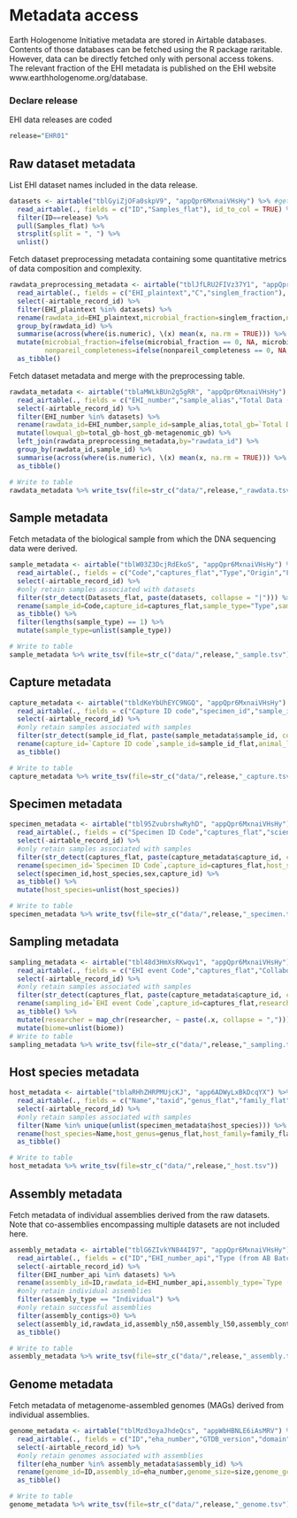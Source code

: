 # Metadata access

Earth Hologenome Initiative metadata are stored in Airtable databases. Contents of those databases can be fetched using the R package raritable. However, data can be directly fetched only with personal access tokens. The relevant fraction of the EHI metadata is published on the EHI website www.earthhologenome.org/database.

### Declare release

EHI data releases are coded 

```r
release="EHR01"
```

## Raw dataset metadata

List EHI dataset names included in the data release.

```r
datasets <- airtable("tblGyiZjOFa0skpV9", "appQpr6MxnaiVHsHy") %>% #get base ID from Airtable browser URL
  read_airtable(., fields = c("ID","Samples_flat"), id_to_col = TRUE) %>% #get 3 columns from MAGs table
  filter(ID==release) %>%
  pull(Samples_flat) %>%
  strsplit(split = ", ") %>%
  unlist()
```

Fetch dataset preprocessing metadata containing some quantitative metrics of data composition and complexity.

```r
rawdata_preprocessing_metadata <- airtable("tblJfLRU2FIVz37Y1", "appQpr6MxnaiVHsHy") %>%
  read_airtable(., fields = c("EHI_plaintext","C","singlem_fraction"), id_to_col = TRUE) %>% 
  select(-airtable_record_id) %>% 
  filter(EHI_plaintext %in% datasets) %>% 
  rename(rawdata_id=EHI_plaintext,microbial_fraction=singlem_fraction,nonpareil_completeness=C) %>% 
  group_by(rawdata_id) %>% 
  summarise(across(where(is.numeric), \(x) mean(x, na.rm = TRUE))) %>% 
  mutate(microbial_fraction=ifelse(microbial_fraction == 0, NA, microbial_fraction),
         nonpareil_completeness=ifelse(nonpareil_completeness == 0, NA, nonpareil_completeness)) %>% 
  as_tibble() 
```

Fetch dataset metadata and merge with the preprocessing table.

```r
rawdata_metadata <- airtable("tblaMWLkBUn2g5gRR", "appQpr6MxnaiVHsHy") %>%
  read_airtable(., fields = c("EHI_number","sample_alias","Total Data (GB)","Host Data (GB)","Metagenomic Data (GB)","ENA_experiment_accession","ENA_run_accession"), id_to_col = TRUE) %>% 
  select(-airtable_record_id) %>% 
  filter(EHI_number %in% datasets) %>% 
  rename(rawdata_id=EHI_number,sample_id=sample_alias,total_gb=`Total Data (GB)`,host_gb=`Host Data (GB)`,metagenomic_gb=`Metagenomic Data (GB)`,accession_experiment=`ENA_experiment_accession`,accession_run=`ENA_run_accession`) %>% 
  mutate(lowqual_gb=total_gb-host_gb-metagenomic_gb) %>% 
  left_join(rawdata_preprocessing_metadata,by="rawdata_id") %>%
  group_by(rawdata_id,sample_id) %>% 
  summarise(across(where(is.numeric), \(x) mean(x, na.rm = TRUE))) %>% 
  as_tibble() 

# Write to table
rawdata_metadata %>% write_tsv(file=str_c("data/",release,"_rawdata.tsv"))
```

## Sample metadata

Fetch metadata of the biological sample from which the DNA sequencing data were derived.

```r
sample_metadata <- airtable("tblW03Z3DcjRdEkoS", "appQpr6MxnaiVHsHy") %>%
  read_airtable(., fields = c("Code","captures_flat","Type","Origin","Freshness","Freezing","Datasets_flat","ENA_sample_accession"), id_to_col = TRUE) %>% 
  select(-airtable_record_id) %>%
  #only retain samples associated with datasets
  filter(str_detect(Datasets_flat, paste(datasets, collapse = "|"))) %>% 
  rename(sample_id=Code,capture_id=captures_flat,sample_type="Type",sample_origin="Origin",freshness="Freshness",time_to_freezing="Freezing",rawdata_id="Datasets_flat",accession="ENA_sample_accession") %>% 
  as_tibble() %>%
  filter(lengths(sample_type) == 1) %>% 
  mutate(sample_type=unlist(sample_type))

# Write to table
sample_metadata %>% write_tsv(file=str_c("data/",release,"_sample.tsv"))
```

## Capture metadata

```r
capture_metadata <- airtable("tbldKeYbUhEYC9NGQ", "appQpr6MxnaiVHsHy") %>%
  read_airtable(., fields = c("Capture ID code","specimen_id","sample_id_flat","Length (mm)","Weight (g)","Development"), id_to_col = TRUE) %>% 
  select(-airtable_record_id) %>%
  #only retain samples associated with samples
  filter(str_detect(sample_id_flat, paste(sample_metadata$sample_id, collapse = "|"))) %>% 
  rename(capture_id=`Capture ID code`,sample_id=sample_id_flat,animal_length="Length (mm)",animal_weight="Weight (g)",animal_development="Development") %>% 
  as_tibble() 

# Write to table
capture_metadata %>% write_tsv(file=str_c("data/",release,"_capture.tsv"))
```

## Specimen metadata

```r
specimen_metadata <- airtable("tbl95ZvubrshwRyhD", "appQpr6MxnaiVHsHy") %>%
  read_airtable(., fields = c("Specimen ID Code","captures_flat","scientific_name","Sex"), id_to_col = TRUE) %>% 
  select(-airtable_record_id) %>%
  #only retain samples associated with samples
  filter(str_detect(captures_flat, paste(capture_metadata$capture_id, collapse = "|"))) %>% 
  rename(specimen_id=`Specimen ID Code`,capture_id=captures_flat,host_species=scientific_name,sex=Sex) %>% 
  select(specimen_id,host_species,sex,capture_id) %>% 
  as_tibble() %>% 
  mutate(host_species=unlist(host_species))

# Write to table
specimen_metadata %>% write_tsv(file=str_c("data/",release,"_specimen.tsv"))
```

## Sampling metadata

```r
sampling_metadata <- airtable("tbl48d3HmXsRKwqv1", "appQpr6MxnaiVHsHy") %>%
  read_airtable(., fields = c("EHI event Code","captures_flat","Collaborator(s)","country_flat","Region","Place","Biome ontology","Environmental features","Date","Latitude reduced","Longitude reduced","Weather","Temperature"), id_to_col = TRUE) %>% 
  select(-airtable_record_id) %>%
  #only retain samples associated with samples
  filter(str_detect(captures_flat, paste(capture_metadata$capture_id, collapse = "|"))) %>% 
  rename(sampling_id=`EHI event Code`,capture_id=captures_flat,researcher=`Collaborator(s)`,country=country_flat,region=Region,place=Place,biome=`Biome ontology`,environment=`Environmental features`,date=Date,latitude=`Latitude reduced`,longitude=`Longitude reduced`,weather=Weather,temperature=Temperature) %>% 
  as_tibble() %>%
  mutate(researcher = map_chr(researcher, ~ paste(.x, collapse = ","))) %>%
  mutate(biome=unlist(biome))
# Write to table
sampling_metadata %>% write_tsv(file=str_c("data/",release,"_sampling.tsv"))
```

## Host species metadata

```r
host_metadata <- airtable("tblaRHhZHRPMUjcKJ", "app6ADWyLxBkDcqYX") %>%
  read_airtable(., fields = c("Name","taxid","genus_flat","family_flat","order_flat","class_flat"), id_to_col = TRUE) %>% 
  select(-airtable_record_id) %>%
  #only retain samples associated with samples
  filter(Name %in% unique(unlist(specimen_metadata$host_species))) %>% 
  rename(host_species=Name,host_genus=genus_flat,host_family=family_flat,host_order=order_flat,host_class=class_flat) %>% 
  as_tibble() 

# Write to table
host_metadata %>% write_tsv(file=str_c("data/",release,"_host.tsv"))
```

## Assembly metadata

Fetch metadata of individual assemblies derived from the raw datasets. Note that co-assemblies encompassing multiple datasets are not included here.

```r
assembly_metadata <- airtable("tblG6ZIvkYN844I97", "appQpr6MxnaiVHsHy") %>%
  read_airtable(., fields = c("ID","EHI_number_api","Type (from AB Batch)","N50","L50","num_contigs","num_bins"), id_to_col = TRUE) %>% 
  select(-airtable_record_id) %>% 
  filter(EHI_number_api %in% datasets) %>% 
  rename(assembly_id=ID,rawdata_id=EHI_number_api,assembly_type=`Type (from AB Batch)`,assembly_n50=N50,assembly_l50=L50,assembly_contigs=num_contigs) %>%
  #only retain individual assemblies
  filter(assembly_type == "Individual") %>%
  #only retain successful assemblies
  filter(assembly_contigs>0) %>%
  select(assembly_id,rawdata_id,assembly_n50,assembly_l50,assembly_contigs,num_bins) %>% 
  as_tibble() 

# Write to table
assembly_metadata %>% write_tsv(file=str_c("data/",release,"_assembly.tsv"))
```

## Genome metadata

Fetch metadata of metagenome-assembled genomes (MAGs) derived from individual assemblies.

```r
genome_metadata <- airtable("tblMzd3oyaJhdeQcs", "appWbHBNLE6iAsMRV") %>%
  read_airtable(., fields = c("ID","eha_number","GTDB_version","domain","phylum","class","order","family","genus","species","completeness","contamination","size","GC","N50","coding_density","contigs"), id_to_col = TRUE) %>% 
  select(-airtable_record_id) %>%
  #only retain genomes associated with assemblies
  filter(eha_number %in% assembly_metadata$assembly_id) %>% 
  rename(genome_id=ID,assembly_id=eha_number,genome_size=size,genome_gc=GC,genome_n50=N50) %>% 
  as_tibble() 

# Write to table
genome_metadata %>% write_tsv(file=str_c("data/",release,"_genome.tsv"))
```
